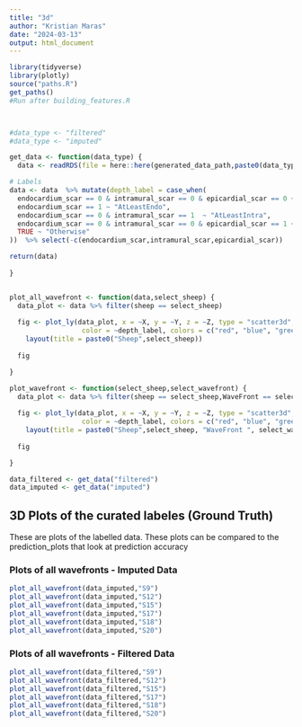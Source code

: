 ```yaml
---
title: "3d"
author: "Kristian Maras"
date: "2024-03-13"
output: html_document
---
```


```r
library(tidyverse)
library(plotly)
source("paths.R")
get_paths()
#Run after building_features.R



#data_type <- "filtered"
#data_type <- "imputed"

get_data <- function(data_type) {
  data <- readRDS(file = here::here(generated_data_path,paste0(data_type,"_aggregate_data.rds")))

# Labels
data <- data  %>% mutate(depth_label = case_when(
  endocardium_scar == 0 & intramural_scar == 0 & epicardial_scar == 0 ~ "NoScar",
  endocardium_scar == 1 ~ "AtLeastEndo",
  endocardium_scar == 0 & intramural_scar == 1  ~ "AtLeastIntra",
  endocardium_scar == 0 & intramural_scar == 0 & epicardial_scar == 1 ~ "epiOnly",
  TRUE ~ "Otherwise"
))  %>% select(-c(endocardium_scar,intramural_scar,epicardial_scar))

return(data)
  
}


plot_all_wavefront <- function(data,select_sheep) {
  data_plot <- data %>% filter(sheep == select_sheep)
  
  fig <- plot_ly(data_plot, x = ~X, y = ~Y, z = ~Z, type = "scatter3d", mode = "markers", marker = list(size = 3),
                  color = ~depth_label, colors = c("red", "blue", "green","black")) %>%
    layout(title = paste0("Sheep",select_sheep))
  
  fig

}

plot_wavefront <- function(select_sheep,select_wavefront) {
  data_plot <- data %>% filter(sheep == select_sheep,WaveFront == select_wavefront)
  
  fig <- plot_ly(data_plot, x = ~X, y = ~Y, z = ~Z, type = "scatter3d", mode = "markers", marker = list(size = 3),
                  color = ~depth_label, colors = c("red", "blue", "green","black")) %>%
    layout(title = paste0("Sheep",select_sheep, "WaveFront ", select_wavefront))
  
  fig

}

data_filtered <- get_data("filtered")
data_imputed <- get_data("imputed")
```

## 3D Plots of the curated labeles (Ground Truth)

These are plots of the labelled data.
These plots can be compared to the prediction_plots that look at prediction accuracy


### Plots of all wavefronts - Imputed Data

```r

plot_all_wavefront(data_imputed,"S9")
plot_all_wavefront(data_imputed,"S12")
plot_all_wavefront(data_imputed,"S15")
plot_all_wavefront(data_imputed,"S17")
plot_all_wavefront(data_imputed,"S18")
plot_all_wavefront(data_imputed,"S20")

```

### Plots of all wavefronts - Filtered Data



```r

plot_all_wavefront(data_filtered,"S9")
plot_all_wavefront(data_filtered,"S12")
plot_all_wavefront(data_filtered,"S15")
plot_all_wavefront(data_filtered,"S17")
plot_all_wavefront(data_filtered,"S18")
plot_all_wavefront(data_filtered,"S20")
```





